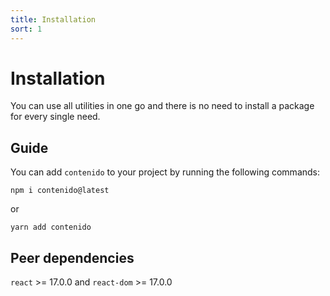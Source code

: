 ```yaml
---
title: Installation
sort: 1
---
```


# Installation

You can use all utilities in one go and there is no need to install a package for every single need.

## Guide

You can add `contenido` to your project by running the following commands:

```shell
npm i contenido@latest
```

or

```shell
yarn add contenido
```

## Peer dependencies

`react` >= 17.0.0 and `react-dom` >= 17.0.0
